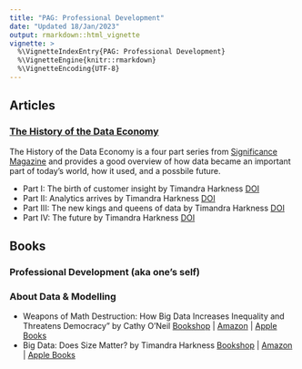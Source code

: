 ```yaml
---
title: "PAG: Professional Development"
date: "Updated 18/Jan/2023"
output: rmarkdown::html_vignette
vignette: >
  %\VignetteIndexEntry{PAG: Professional Development}
  %\VignetteEngine{knitr::rmarkdown}
  %\VignetteEncoding{UTF-8}
---
```




## Articles

### [The History of the Data Economy](https://www.significancemagazine.com/business/714-the-history-of-the-data-economy)

The History of the Data Economy is a four part series from [Significance Magazine](https://www.significancemagazine.com/business/714-the-history-of-the-data-economy) and provides a good overview of how data became an important part of today's world, how it used, and a possbile future.

  - Part I: The birth of customer insight by Timandra Harkness [DOI](https://doi.org/10.1111/1740-9713.01504)
  - Part II: Analytics arrives by Timandra Harkness [DOI](https://doi.org/10.1111/1740-9713.01547)
  - Part III: The new kings and queens of data by Timandra Harkness [DOI](https://doi.org/10.1111/1740-9713.01567)
  - Part IV: The future by Timandra Harkness [DOI](https://doi.org/10.1111/1740-9713.01586)


## Books


### Professional Development (aka one's self)


### About Data & Modelling

  - Weapons of Math Destruction: How Big Data Increases Inequality and Threatens Democracy” by Cathy O’Neil [Bookshop](https://bookshop.org/p/books/weapons-of-math-destruction-how-big-data-increases-inequality-and-threatens-democracy-cathy-o-neil/11438502?ean=9780553418835) |  [Amazon](https://www.amazon.com/Weapons-Math-Destruction-Increases-Inequality/dp/0553418831/ref=sr_1_1?crid=2747LPMETBAPD) | [Apple Books](https://books.apple.com/us/book/weapons-of-math-destruction-how-big-data-increases/id1605146240)
  - Big Data: Does Size Matter? by Timandra Harkness [Bookshop]() | [Amazon]() | [Apple Books]()


